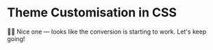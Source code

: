 # Theme Customisation in CSS

<EpicVideo url="https://www.epicweb.dev/workshops/pixel-perfect-figma-to-tailwind/preparing-for-tailwind-v4/customize-the-tailwind-theme-in-the-ui/solution" />

👨‍💼 Nice one — looks like the conversion is starting to work. Let's keep going!
